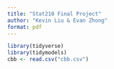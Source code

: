 ```yaml
---
title: "Stat210 Final Project"
author: "Kevin Liu & Evan Zhong"
format: pdf
---
```

```r
library(tidyverse)
library(tidymodels)
cbb <- read.csv("cbb.csv")
```


